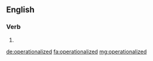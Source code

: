 ==English==

===Verb===
{{head|en|verb form}}

# {{en-past of|operationalize}}

[[de:operationalized]]
[[fa:operationalized]]
[[mg:operationalized]]